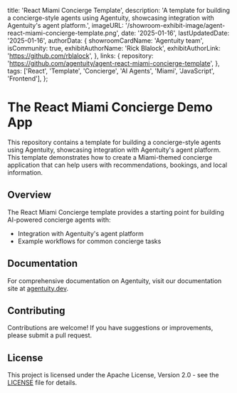   title: 'React Miami Concierge Template',
  description: 'A template for building a concierge-style agents using Agentuity, showcasing integration with Agentuity\'s agent platform.',
  imageURL: '/showroom-exhibit-image/agent-react-miami-concierge-template.png',
  date: '2025-01-16',
  lastUpdatedDate: '2025-01-16',
  authorData: {
    showroomCardName: 'Agentuity team',
    isCommunity: true,
    exhibitAuthorName: 'Rick Blalock',
    exhibitAuthorLink: 'https://github.com/rblalock',
  },
  links: {
    repository: 'https://github.com/agentuity/agent-react-miami-concierge-template',
  },
  tags: ['React', 'Template', 'Concierge', 'AI Agents', 'Miami', 'JavaScript', 'Frontend'],
};

# The React Miami Concierge Demo App

This repository contains a template for building a concierge-style agents using Agentuity, showcasing integration with Agentuity's agent platform. This template demonstrates how to create a Miami-themed concierge application that can help users with recommendations, bookings, and local information.

## Overview

The React Miami Concierge template provides a starting point for building AI-powered concierge agents with:

- Integration with Agentuity's agent platform
- Example workflows for common concierge tasks

## Documentation

For comprehensive documentation on Agentuity, visit our documentation site at [agentuity.dev](https://agentuity.dev).

## Contributing

Contributions are welcome! If you have suggestions or improvements, please submit a pull request.

## License

This project is licensed under the Apache License, Version 2.0 - see the [LICENSE](LICENSE.md) file for details.
